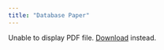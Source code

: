 ```yaml
---
title: "Database Paper"
---
```


<object data="/data/ACII_Submission.pdf" type="application/pdf" width="100%" height="800px">
  <p>Unable to display PDF file. <a href="/data/ACII_Submission.pdf">Download</a> instead.</p>
</object>
